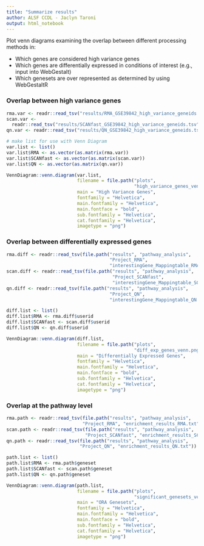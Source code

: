 ```yaml
---
title: "Summarize results"
author: ALSF CCDL - Jaclyn Taroni
output: html_notebook
---
```


Plot venn diagrams examining the overlap between different processing methods
in:

* Which genes are considered high variance genes
* Which genes are differentially expressed in conditions of interest (e.g.,
input into WebGestalt)
* Which genesets are over represented as determined by using WebGestaltR

### Overlap between high variance genes

```r
rma.var <- readr::read_tsv("results/RMA_GSE39842_high_variance_geneids.tsv")
scan.var <- 
  readr::read_tsv("results/SCANfast_GSE39842_high_variance_geneids.tsv")
qn.var <- readr::read_tsv("results/QN_GSE39842_high_variance_geneids.tsv")
```

```r
# make list for use with Venn Diagram
var.list <- list()
var.list$RMA <- as.vector(as.matrix(rma.var))
var.list$SCANfast <- as.vector(as.matrix(scan.var))
var.list$QN <- as.vector(as.matrix(qn.var))
```

```r
VennDiagram::venn.diagram(var.list, 
                          filename = file.path("plots", 
                                               "high_variance_genes_venn.png"),
                          main = "High Variance Genes",
                          fontfamily = "Helvetica",
                          main.fontfamily = "Helvetica",
                          main.fontface = "bold",
                          sub.fontfamily = "Helvetica",
                          cat.fontfamily = "Helvetica",
                          imagetype = "png")
```

### Overlap between differentially expressed genes

```r
rma.diff <- readr::read_tsv(file.path("results", "pathway_analysis", 
                                      "Project_RMA", 
                                      "interestingGene_Mappingtable_RMA.txt"))
scan.diff <- readr::read_tsv(file.path("results", "pathway_analysis", 
                                       "Project_SCANfast", 
                                       "interestingGene_Mappingtable_SCANfast.txt"))
qn.diff <- readr::read_tsv(file.path("results", "pathway_analysis", 
                                      "Project_QN", 
                                      "interestingGene_Mappingtable_QN.txt"))
```

```r
diff.list <- list()
diff.list$RMA <- rma.diff$userid
diff.list$SCANfast <- scan.diff$userid
diff.list$QN <- qn.diff$userid
```

```r
VennDiagram::venn.diagram(diff.list, 
                          filename = file.path("plots", 
                                               "diff_exp_genes_venn.png"),
                          main = "Differentially Expressed Genes",
                          fontfamily = "Helvetica",
                          main.fontfamily = "Helvetica",
                          main.fontface = "bold",
                          sub.fontfamily = "Helvetica",
                          cat.fontfamily = "Helvetica",
                          imagetype = "png")
```

### Overlap at the pathway level

```r
rma.path <- readr::read_tsv(file.path("results", "pathway_analysis", 
                            "Project_RMA", "enrichment_results_RMA.txt"))
scan.path <- readr::read_tsv(file.path("results", "pathway_analysis", 
                             "Project_SCANfast", "enrichment_results_SCANfast.txt"))
qn.path <- readr::read_tsv(file.path("results", "pathway_analysis", 
                           "Project_QN", "enrichment_results_QN.txt"))
```

```r
path.list <- list()
path.list$RMA <- rma.path$geneset
path.list$SCANfast <- scan.path$geneset
path.list$QN <- qn.path$geneset
```

```r
VennDiagram::venn.diagram(path.list, 
                          filename = file.path("plots", 
                                               "significant_genesets_venn.png"),
                          main = "ORA Genesets",
                          fontfamily = "Helvetica",
                          main.fontfamily = "Helvetica",
                          main.fontface = "bold",
                          sub.fontfamily = "Helvetica",
                          cat.fontfamily = "Helvetica",
                          imagetype = "png")
```

